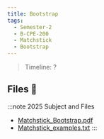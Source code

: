 ```yaml
---
title: Bootstrap
tags:
  - Semester-2
  - B-CPE-200
  - Matchstick
  - Bootstrap
---
```

> Timeline: ?


## Files 📂

:::note 2025 Subject and Files
- [Matchstick_Bootstrap.pdf](https://github.com/Studio-17/Epitech-Subjects/raw/main/Semester-2/B-CPE-200/Matchstick/Bootstrap/Matchstick_Bootstrap.pdf)
- [Matchstick_examples.txt](https://github.com/Studio-17/Epitech-Subjects/raw/main/Semester-2/B-CPE-200/Matchstick/Bootstrap/Matchstick_examples.txt)
:::

